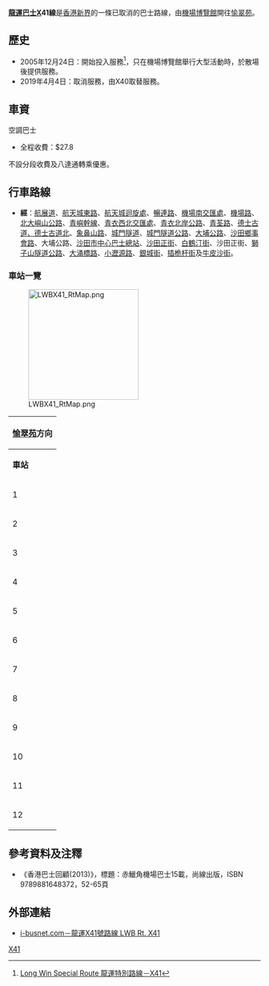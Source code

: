 {{公共汽車路線資訊
|路線名稱             = 龍運巴士X41線
|外文名稱             = Long Win Bus Route X41
|代表圖像             = 
|代表圖像二           = 
|經營者               = 龍運巴士
|所屬車廠             = 沙田車廠（S）
|起點站               = [[亞洲國際博覽館|機場博覽館]]
|途經地點             = [[北大嶼山公路|北大嶼山公路]] <br> [[青嶼幹線|青嶼幹線]] <br> [[青衣北岸公路|青衣北岸公路]] <br> [[城門隧道|城門隧道]]
|終點站               = [[愉翠苑公共運輸交匯處|愉翠苑]]
|路線性質             = 活動單程特別線
|全程行駛里程         = 46.5公里
|全程行車時間         = 70分鐘
|服務時間             = 機場博覽館大型活動完結後15分鐘開出
|班次頻率             = 一至兩班 視乎當晚人流而定
|全程收費             = $27.8
|主要競爭交通         = 鐵路
}}

'''[[龍運巴士|龍運巴士]]X41線'''是[[香港|香港]][[新界|新界]]的一條已取消的巴士路線，由[[亞洲國際博覽館|機場博覽館]]開往[[愉翠苑|愉翠苑]]。

==歷史==
*2005年12月24日：開始投入服務<ref>[http://www.681busterminal.com/x41.html Long Win Special Route 龍運特別路線－X41]</ref>，只在機場博覽館舉行大型活動時，於散場後提供服務。
*2019年4月4日：取消服務，由X40取替服務。

==車資==
;空調巴士
*全程收費：$27.8
不設分段收費及八達通轉乘優惠。

==行車路線==
*'''經'''：[[航展道|航展道]]、[[航天城東路|航天城東路]]、[[航天城迴旋處|航天城迴旋處]]、[[暢連路|暢連路]]、[[機場南交匯處|機場南交匯處]]、[[機場路_(香港)|機場路]]、[[北大嶼山公路|北大嶼山公路]]、[[青嶼幹線|青嶼幹線]]、[[青衣西北交匯處|青衣西北交匯處]]、[[青衣北岸公路|青衣北岸公路]]、[[青荃路|青荃路]]、[[德士古道|德士古道、德士古道北]]、[[象鼻山路|象鼻山路]]、[[城門隧道|城門隧道]]、[[城門隧道公路|城門隧道公路]]、[[大埔公路|大埔公路]]、[[沙田鄉事會路|沙田鄉事會路]]、大埔公路、[[沙田市中心巴士總站|沙田市中心巴士總站]]、[[沙田正街|沙田正街]]、[[白鶴汀街|白鶴汀街]]、沙田正街、[[獅子山隧道公路|獅子山隧道公路]]、[[大涌橋路|大涌橋路]]、[[小瀝源路|小瀝源路]]、[[銀城街|銀城街]]、[[插桅杆街|插桅杆街]]及[[牛皮沙街|牛皮沙街]]。

===車站一覽===
[[File:LWBX41_RtMap.png|220px]]
{| class="wikitable" style="text-align: center"
! colspan="3" | [[愉翠苑|愉翠苑]]方向
|-
! '''車站'''||'''車站名稱'''||'''位置'''
|-
| 1||[[機場博覽館|機場博覽館]]巴士總站||[[亞洲國際博覽館巴士總站|亞洲國際博覽館巴士總站]]
|-
| 2||[[青馬收費廣場|青馬收費廣場]]||[[北大嶼山公路|北大嶼山公路]]
|-
| 3||[[沙田市中心|沙田市中心]]||[[沙田市中心巴士總站|沙田市中心巴士總站]]
|-
| 4||[[帝都酒店|帝都酒店]]||[[白鶴汀街|白鶴汀街]]
|-
| 5||[[香港文化博物館|文化博物館]]||[[獅子山隧道公路|獅子山隧道公路]]
|-
| 6||[[乙明邨|乙明邨]]||rowspan="3"|[[大涌橋路|大涌橋路]]
|-
| 7||[[麗豪酒店|麗豪酒店]]
|-
| 8||[[富豪花園|富豪花園]]
|-
| 9||[[第一城中心|第一城中心]]||rowspan="2"|[[銀城街|銀城街]]
|-
| 10||[[愉田苑|愉田苑]]
|-
| 11||[[第一城站|第一城站]]||[[插桅杆街|插桅杆街]]
|-
| 12||[[愉翠苑|愉翠苑]]巴士總站||[[愉翠苑公共運輸交匯處|愉翠苑公共運輸交匯處]]
|}

==參考資料及注釋==
*《香港巴士回顧(2013)》，標題：赤鱲角機場巴士15載，尚線出版，ISBN 9789881648372，52-65頁
{{Reflist|2}}

==外部連結==
*[https://web.archive.org/web/20080916214836/http://www.i-busnet.com/busroute/lwb/lwbrx41.php i-busnet.com－龍運X41號路線 LWB Rt. X41]


[[Category:已取消龍運巴士路線|X41]]